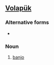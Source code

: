 ==[[Volapük]]==

===Alternative forms===
*{{l|vo|baynyun}}

===Noun===
{{infl|vo|noun}}

# [[banjo]]